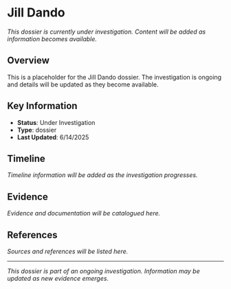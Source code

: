 # Jill Dando

*This dossier is currently under investigation. Content will be added as information becomes available.*

## Overview

This is a placeholder for the Jill Dando dossier. The investigation is ongoing and details will be updated as they become available.

## Key Information

- **Status**: Under Investigation
- **Type**: dossier
- **Last Updated**: 6/14/2025

## Timeline

*Timeline information will be added as the investigation progresses.*

## Evidence

*Evidence and documentation will be catalogued here.*

## References

*Sources and references will be listed here.*

---

*This dossier is part of an ongoing investigation. Information may be updated as new evidence emerges.*
